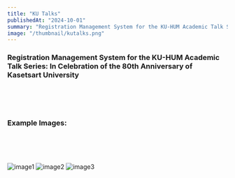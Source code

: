 ```yaml
---
title: "KU Talks"
publishedAt: "2024-10-01"
summary: "Registration Management System for the KU-HUM Academic Talk Series: In Celebration of the 80th Anniversary of Kasetsart University"
image: "/thumbnail/kutalks.png"
---
```



### Registration Management System for the KU-HUM Academic Talk Series: In Celebration of the 80th Anniversary of Kasetsart University

<br /> <br /> <br /> 

### Example Images:

<br /> <br /> <br /> 

![image1](/projects/kutalks/1.png)
![image2](/projects/kutalks/2.png)
![image3](/projects/kutalks/3.png)
